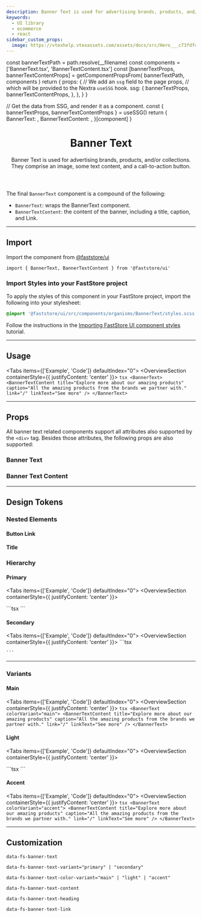 ```yaml
---
description: Banner Text is used for advertising brands, products, and/or collections. They comprise an image, some text content, and a call-to-action button.
keywords:
  - UI library
  - ecommerce
  - react
sidebar_custom_props:
  image: https://vtexhelp.vtexassets.com/assets/docs/src/Hero___c73fdfe80ce87c2ccc4701c07e9d5398.png
---
```




  const bannerTextPath = path.resolve(__filename)
  const components = ['BannerText.tsx', 'BannerTextContent.tsx']
  const [bannerTextProps, bannerTextContentProps] = getComponentPropsFrom(
    bannerTextPath,
    components
  )
  return {
    props: {
      // We add an `ssg` field to the page props,
      // which will be provided to the Nextra `useSSG` hook.
      ssg: {
        bannerTextProps,
        bannerTextContentProps,
      },
    },
  }
}

  // Get the data from SSG, and render it as a component.
  const { bannerTextProps, bannerTextContentProps } = useSSG()
  return {
    BannerText: <PropsSection propsList={bannerTextProps} />,
    BannerTextContent: <PropsSection propsList={bannerTextContentProps} />,
  }[component]
}

<header>

# Banner Text

Banner Text is used for advertising brands, products, and/or collections. They comprise an image, some text content, and a call-to-action button.

</header>

The final `BannerText` component is a compound of the following:

- `BannerText`: wraps the BannerText component.
- `BannerTextContent`: the content of the banner, including a title, caption, and Link.

---

## Import

Import the component from [@faststore/ui](/../components)

```tsx
import { BannerText, BannerTextContent } from '@faststore/ui'
```

### Import Styles into your FastStore project

To apply the styles of this component in your FastStore project, import the following into your stylesheet:

```scss copy
@import '@faststore/ui/src/components/organisms/BannerText/styles.scss';
```

Follow the instructions in the [Importing FastStore UI component styles](/docs/customizing/importing-styles-to-faststore-ui-components) tutorial.

---

## Usage

<Tabs items={['Example', 'Code']} defaultIndex="0">
  <Tab>
    <OverviewSection containerStyle={{ justifyContent: 'center' }}>
      <BannerText>
        <BannerTextContent
          title="Explore more about our amazing products"
          caption="All the amazing products from the brands we partner with."
          link="/"
          linkText="See more"
        />
      </BannerText>
    </OverviewSection>
  </Tab>
  <Tab>
    ```tsx
    <BannerText>
      <BannerTextContent
        title="Explore more about our amazing products"
        caption="All the amazing products from the brands we partner with."
        link="/"
        linkText="See more"
      />
    </BannerText>
    ```
  </Tab>
</Tabs>

---

## Props

All banner text related components support all attributes also supported by the `<div>` tag.
Besides those attributes, the following props are also supported:

### Banner Text

<BannerTextPropsSection component="BannerText" />

### Banner Text Content

<BannerTextPropsSection component="BannerTextContent" />

---

## Design Tokens

<TokenTable>
  <TokenRow
    token="--fs-banner-text-padding-mobile"
    value="var(--fs-spacing-6) 5%"
  />
  <TokenRow
    token="--fs-banner-text-padding-desktop"
    value="var(--fs-spacing-9) 15%"
  />
</TokenTable>

### Nested Elements

#### Button Link

<TokenTable>
  <TokenRow token="--fs-banner-text-button-link-min-width" value="11.25rem" />
  <TokenRow
    token="--fs-banner-text-button-link-margin-top"
    value="var(--fs-spacing-6)"
  />
</TokenTable>

#### Title

<TokenTable>
  <TokenRow
    token="--fs-banner-text-title-size"
    value="var(--fs-text-size-lead)"
  />
  <TokenRow
    token="--fs-banner-text-title-weight"
    value="var(--fs-text-weight-bold)"
  />
  <TokenRow token="--fs-banner-text-line-height" value="1.2" />
</TokenTable>

### Hierarchy

#### Primary

<Tabs items={['Example', 'Code']} defaultIndex="0">
  <Tab>
    <OverviewSection containerStyle={{ justifyContent: 'center' }}>
      <BannerText variant="primary">
        <BannerTextContent
        title="Explore more about our amazing products"
        caption="All the amazing products from the brands we partner with."
        link="/"
        linkText="See more"
      />
      </BannerText>
    </OverviewSection>

  </Tab>
  <Tab>
    ```tsx
    <BannerText variant="primary">
      <BannerTextContent
        title="Explore more about our amazing products"
        caption="All the amazing products from the brands we partner with."
        link="/"
        linkText="See more"
      />
    </BannerText>
    ```

  </Tab>
</Tabs>

<TokenTable>
  <TokenRow
    token="--fs-hero-primary-title-size"
    value="var(--fs-text-size-title-page)"
  />
</TokenTable>

#### Secondary

<Tabs items={['Example', 'Code']} defaultIndex="0">
  <Tab>
    <OverviewSection containerStyle={{ justifyContent: 'center' }}>
     <BannerText variant="secondary">
      <BannerTextContent
        title="Explore more about our amazing products"
        caption="All the amazing products from the brands we partner with."
        link="/"
        linkText="See more"
      />
    </BannerText>
    </OverviewSection>
  </Tab>
  <Tab>
    ```tsx
      <BannerText variant="secondary">
        <BannerTextContent
          title="Explore more about our amazing products"
          caption="All the amazing products from the brands we partner with."
          link="/"
          linkText="See more"
        />
      </BannerText>

    ```

  </Tab>
</Tabs>

<TokenTable>
  <TokenRow
    token="--fs-banner-text-secondary-title-size"
    value="var(--fs-text-size-4)"
  />
  <TokenRow
    token="--fs-banner-text-secondary-caption-size"
    value="var(--fs-text-size-base)"
  />
  <TokenRow
    token="--fs-banner-text-secondary-caption-weight"
    value="var(--fs-text-weight-regular)"
  />
  <TokenRow
    token="--fs-banner-text-secondary-caption-line-height"
    value="1.5"
  />
</TokenTable>

---

### Variants

#### Main

<Tabs items={['Example', 'Code']} defaultIndex="0">
  <Tab>
    <OverviewSection containerStyle={{ justifyContent: 'center' }}>
      <BannerText colorVariant="main">
      <BannerTextContent
        title="Explore more about our amazing products"
        caption="All the amazing products from the brands we partner with."
        link="/"
        linkText="See more"
      />
    </BannerText>
    </OverviewSection>
  </Tab>
  <Tab>
    ```tsx
    <BannerText colorVariant="main">
      <BannerTextContent
        title="Explore more about our amazing products"
        caption="All the amazing products from the brands we partner with."
        link="/"
        linkText="See more"
      />
    </BannerText>
    ```

  </Tab>
</Tabs>

<TokenTable>
  <TokenRow
    token="--fs-banner-text-main-bkg-color"
    value="var(--fs-color-primary-bkg)"
    isColor
  />
  <TokenRow
    token="--fs-banner-text-main-text-color"
    value="var(--fs-color-primary-text)"
    isColor
  />
</TokenTable>

#### Light

<Tabs items={['Example', 'Code']} defaultIndex="0">
  <Tab>
    <OverviewSection containerStyle={{ justifyContent: 'center' }}>
      <BannerText colorVariant="light">
      <BannerTextContent
        title="Explore more about our amazing products"
        caption="All the amazing products from the brands we partner with."
        link="/"
        linkText="See more"
      />
    </BannerText>
    </OverviewSection>

  </Tab>
  <Tab>
    ```tsx
    <BannerText colorVariant="light">
      <BannerTextContent
        title="Explore more about our amazing products"
        caption="All the amazing products from the brands we partner with."
        link="/"
        linkText="See more"
      />
    </BannerText>
    ```
  </Tab>
</Tabs>

<TokenTable>
  <TokenRow
    token="--fs-banner-text-light-bkg-color"
    value="var(--fs-color-secondary-bkg-light)"
    isColor
  />
  <TokenRow
    token="--fs-banner-text-light-text-color"
    value="var(--fs-color-text-display)"
    isColor
  />
</TokenTable>

#### Accent

<Tabs items={['Example', 'Code']} defaultIndex="0">
  <Tab>
    <OverviewSection containerStyle={{ justifyContent: 'center' }}>
      <BannerText colorVariant="accent">
        <BannerTextContent
          title="Explore more about our amazing products"
          caption="All the amazing products from the brands we partner with."
          link="/"
          linkText="See more"
        />
      </BannerText>
    </OverviewSection>
  </Tab>
  <Tab>
    ```tsx
    <BannerText colorVariant="accent">
      <BannerTextContent
        title="Explore more about our amazing products"
        caption="All the amazing products from the brands we partner with."
        link="/"
        linkText="See more"
      />
    </BannerText>
    ```
  </Tab>
</Tabs>

<TokenTable>
  <TokenRow
    token="--fs-banner-text-accent-bkg-color"
    value="var(--fs-color-highlighted-bkg)"
    isColor
  />
  <TokenRow
    token="--fs-banner-text-accent-text-color"
    value="var(--fs-banner-text-light-text-color)"
    globalValue="var(--fs-color-text-display)"
    isColor
  />
</TokenTable>

---

## Customization

`data-fs-banner-text`

`data-fs-banner-text-variant="primary" | "secondary"`

`data-fs-banner-text-color-variant="main" | "light" | "accent"`

`data-fs-banner-text-content`

`data-fs-banner-text-heading`

`data-fs-banner-text-link`
